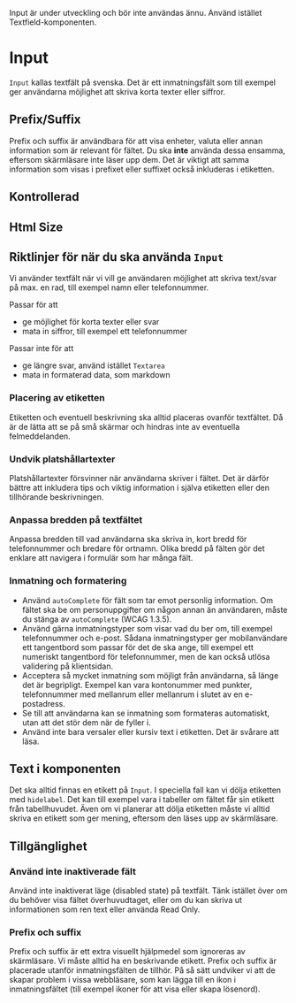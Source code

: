 

<Meta of={InputStories} />

<Alert color="warning">Input är under utveckling och bör inte användas ännu. Använd istället Textfield-komponenten.</Alert>
<br />

# Input

`Input` kallas textfält på svenska. Det är ett inmatningsfält som till exempel ger användarna möjlighet att skriva korta texter eller siffror.

<Primary />
<Controls />

## Prefix/Suffix

Prefix och suffix är användbara för att visa enheter, valuta eller annan information som är relevant för fältet.
Du ska **inte** använda dessa ensamma, eftersom skärmläsare inte läser upp dem.
Det är viktigt att samma information som visas i prefixet eller suffixet också inkluderas i etiketten.

<Canvas of={InputStories.Adornments} />

## Kontrollerad

<Canvas of={InputStories.Controlled} />

## Html Size

<Canvas of={InputStories.HtmlSize} />

## Riktlinjer för när du ska använda `Input`

Vi använder textfält när vi vill ge användaren möjlighet att skriva text/svar på max. en rad, till exempel namn eller telefonnummer.

Passar för att

- ge möjlighet för korta texter eller svar
- mata in siffror, till exempel ett telefonnummer

Passar inte för att

- ge längre svar, använd istället `Textarea`
- mata in formaterad data, som markdown
  <br />

### Placering av etiketten

Etiketten och eventuell beskrivning ska alltid placeras ovanför textfältet. Då är de lätta att se på små skärmar och hindras inte av eventuella felmeddelanden.

### Undvik platshållartexter

Platshållartexter försvinner när användarna skriver i fältet. Det är därför bättre att inkludera tips och viktig information i själva etiketten eller den tillhörande beskrivningen.

### Anpassa bredden på textfältet

Anpassa bredden till vad användarna ska skriva in, kort bredd för telefonnummer och bredare för ortnamn. Olika bredd på fälten gör det enklare att navigera i formulär som har många fält.

### Inmatning och formatering

- Använd `autoComplete` för fält som tar emot personlig information. Om fältet ska be om personuppgifter om någon annan än användaren, måste du stänga av `autoComplete` (WCAG 1.3.5).
- Använd gärna inmatningstyper som visar vad du ber om, till exempel telefonnummer och e-post. Sådana inmatningstyper ger mobilanvändare ett tangentbord som passar för det de ska ange, till exempel ett numeriskt tangentbord för telefonnummer, men de kan också utlösa validering på klientsidan.
- Acceptera så mycket inmatning som möjligt från användarna, så länge det är begripligt. Exempel kan vara kontonummer med punkter, telefonnummer med mellanrum eller mellanrum i slutet av en e-postadress.
- Se till att användarna kan se inmatning som formateras automatiskt, utan att det stör dem när de fyller i.
- Använd inte bara versaler eller kursiv text i etiketten. Det är svårare att läsa.

## Text i komponenten

Det ska alltid finnas en etikett på `Input`. I speciella fall kan vi dölja etiketten med `hidelabel`. Det kan till exempel vara i tabeller om fältet får sin etikett från tabellhuvudet. Även om vi planerar att dölja etiketten måste vi alltid skriva en etikett som ger mening, eftersom den läses upp av skärmläsare.

## Tillgänglighet

### Använd inte inaktiverade fält

Använd inte inaktiverat läge (disabled state) på textfält. Tänk istället över om du behöver visa fältet överhuvudtaget, eller om du kan skriva ut informationen som ren text eller använda Read Only.

### Prefix och suffix

Prefix och suffix är ett extra visuellt hjälpmedel som ignoreras av skärmläsare. Vi måste alltid ha en beskrivande etikett. Prefix och suffix är placerade utanför inmatningsfälten de tillhör. På så sätt undviker vi att de skapar problem i vissa webbläsare, som kan lägga till en ikon i inmatningsfältet (till exempel ikoner för att visa eller skapa lösenord).